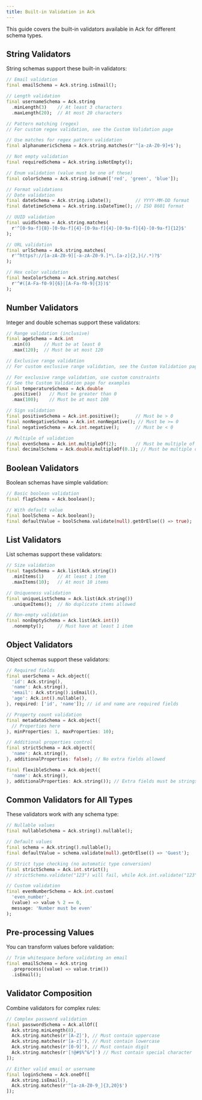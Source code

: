 ```yaml
---
title: Built-in Validation in Ack
---
```


This guide covers the built-in validators available in Ack for different schema types.

## String Validators

String schemas support these built-in validators:

```dart
// Email validation
final emailSchema = Ack.string.isEmail();

// Length validation
final usernameSchema = Ack.string
  .minLength(3)    // At least 3 characters
  .maxLength(20);  // At most 20 characters

// Pattern matching (regex)
// For custom regex validation, see the Custom Validation page

// Use matches for regex pattern validation
final alphanumericSchema = Ack.string.matches(r'^[a-zA-Z0-9]+$');

// Not empty validation
final requiredSchema = Ack.string.isNotEmpty();

// Enum validation (value must be one of these)
final colorSchema = Ack.string.isEnum(['red', 'green', 'blue']);

// Format validations
// Date validation
final dateSchema = Ack.string.isDate();         // YYYY-MM-DD format
final datetimeSchema = Ack.string.isDateTime(); // ISO 8601 format

// UUID validation
final uuidSchema = Ack.string.matches(
  r'^[0-9a-f]{8}-[0-9a-f]{4}-[0-9a-f]{4}-[0-9a-f]{4}-[0-9a-f]{12}$'
);

// URL validation
final urlSchema = Ack.string.matches(
  r'^https?://[a-zA-Z0-9][-a-zA-Z0-9.]*\.[a-z]{2,}(/.*)?$'
);

// Hex color validation
final hexColorSchema = Ack.string.matches(
  r'^#([A-Fa-f0-9]{6}|[A-Fa-f0-9]{3})$'
);
```

## Number Validators

Integer and double schemas support these validators:

```dart
// Range validation (inclusive)
final ageSchema = Ack.int
  .min(0)     // Must be at least 0
  .max(120);  // Must be at most 120

// Exclusive range validation
// For custom exclusive range validation, see the Custom Validation page

// For exclusive range validation, use custom constraints
// See the Custom Validation page for examples
final temperatureSchema = Ack.double
  .positive()   // Must be greater than 0
  .max(100);    // Must be at most 100

// Sign validation
final positiveSchema = Ack.int.positive();      // Must be > 0
final nonNegativeSchema = Ack.int.nonNegative(); // Must be >= 0
final negativeSchema = Ack.int.negative();      // Must be < 0

// Multiple of validation
final evenSchema = Ack.int.multipleOf(2);       // Must be multiple of 2
final decimalSchema = Ack.double.multipleOf(0.1); // Must be multiple of 0.1
```

## Boolean Validators

Boolean schemas have simple validation:

```dart
// Basic boolean validation
final flagSchema = Ack.boolean();

// With default value
final boolSchema = Ack.boolean();
final defaultValue = boolSchema.validate(null).getOrElse(() => true);
```

## List Validators

List schemas support these validators:

```dart
// Size validation
final tagsSchema = Ack.list(Ack.string())
  .minItems(1)     // At least 1 item
  .maxItems(10);   // At most 10 items

// Uniqueness validation
final uniqueListSchema = Ack.list(Ack.string())
  .uniqueItems();  // No duplicate items allowed

// Non-empty validation
final nonEmptySchema = Ack.list(Ack.int())
  .nonempty();     // Must have at least 1 item
```

## Object Validators

Object schemas support these validators:

```dart
// Required fields
final userSchema = Ack.object({
  'id': Ack.string(),
  'name': Ack.string(),
  'email': Ack.string().isEmail(),
  'age': Ack.int().nullable(),
}, required: ['id', 'name']); // id and name are required fields

// Property count validation
final metadataSchema = Ack.object({
  // Properties here
}, minProperties: 1, maxProperties: 10);

// Additional properties control
final strictSchema = Ack.object({
  'name': Ack.string(),
}, additionalProperties: false); // No extra fields allowed

final flexibleSchema = Ack.object({
  'name': Ack.string(),
}, additionalProperties: Ack.string()); // Extra fields must be strings
```

## Common Validators for All Types

These validators work with any schema type:

```dart
// Nullable values
final nullableSchema = Ack.string().nullable();

// Default values
final schema = Ack.string().nullable();
final defaultValue = schema.validate(null).getOrElse(() => 'Guest');

// Strict type checking (no automatic type conversion)
final strictSchema = Ack.int.strict();
// strictSchema.validate("123") will fail, while Ack.int.validate("123") would pass

// Custom validation
final evenNumberSchema = Ack.int.custom(
  'even_number',
  (value) => value % 2 == 0,
  message: 'Number must be even'
);
```

## Pre-processing Values

You can transform values before validation:

```dart
// Trim whitespace before validating an email
final emailSchema = Ack.string
  .preprocess((value) => value.trim())
  .isEmail();
```

## Validator Composition

Combine validators for complex rules:

```dart
// Complex password validation
final passwordSchema = Ack.allOf([
  Ack.string.minLength(8),
  Ack.string.matches(r'[A-Z]'), // Must contain uppercase
  Ack.string.matches(r'[a-z]'), // Must contain lowercase
  Ack.string.matches(r'[0-9]'), // Must contain digit
  Ack.string.matches(r'[!@#$%^&*]') // Must contain special character
]);

// Either valid email or username
final loginSchema = Ack.oneOf([
  Ack.string.isEmail(),
  Ack.string.matches(r'^[a-zA-Z0-9_]{3,20}$')
]);
```